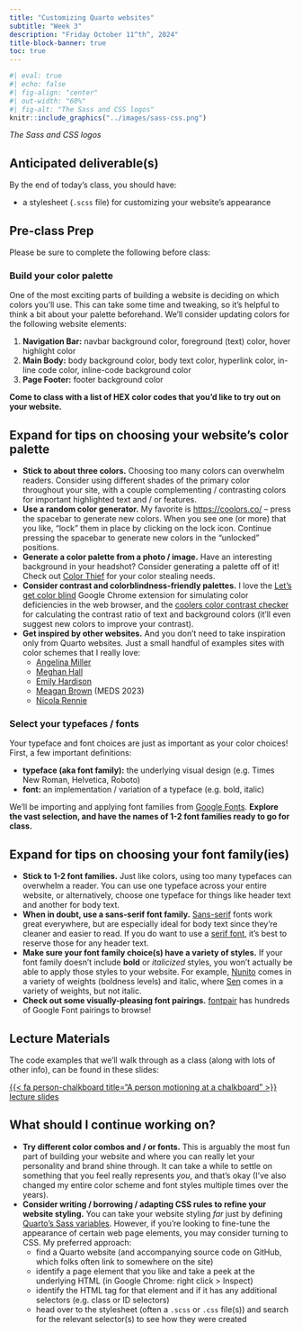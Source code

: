 ```yaml
---
title: "Customizing Quarto websites"
subtitle: "Week 3"
description: "Friday October 11^th^, 2024"
title-block-banner: true
toc: true
---
```


::: {.center-text}
```r
#| eval: true
#| echo: false
#| fig-align: "center"
#| out-width: "60%"
#| fig-alt: "The Sass and CSS logos"
knitr::include_graphics("../images/sass-css.png")
```

::: {.center-text .body-text-s .gray-text}
*The Sass and CSS logos*
:::
:::

## Anticipated deliverable(s)

By the end of today's class, you should have: 

- a stylesheet (`.scss` file) for customizing your website's appearance

## Pre-class Prep

Please be sure to complete the following before class:

### Build your color palette

One of the most exciting parts of building a website is deciding on which colors you'll use. This can take some time and tweaking, so it's helpful to think a bit about your palette beforehand. We'll consider updating colors for the following website elements: 

1. **Navigation Bar:** navbar background color, foreground (text) color, hover highlight color
2. **Main Body:** body background color, body text color, hyperlink color, in-line code color, inline-code background color
3. **Page Footer:** footer background color

[**Come to class with a list of HEX color codes that you'd like to try out on your website.**]{.teal-text}

::: {.callout-tip collapse=true icon=false}
## Expand for tips on choosing your website's color palette
- **Stick to about three colors.** Choosing too many colors can overwhelm readers. Consider using different shades of the primary color throughout your site, with a couple complementing / contrasting colors for important highlighted text and / or features.
- **Use a random color generator.** My favorite is <https://coolors.co/> -- press the spacebar to generate new colors. When you see one (or more) that you like, "lock" them in place by clicking on the lock icon. Continue pressing the spacebar to generate new colors in the "unlocked" positions.
- **Generate a color palette from a photo / image.** Have an interesting background in your headshot? Consider generating a palette off of it! Check out [Color Thief](https://lokeshdhakar.com/projects/color-thief/) for your color stealing needs.
- **Consider contrast and colorblindness-friendly palettes.** I love the [Let's get color blind](https://chromewebstore.google.com/detail/lets-get-color-blind/bkdgdianpkfahpkmphgehigalpighjck?pli=1) Google Chrome extension for simulating color deficiencies in the web browser, and the [coolers color contrast checker](https://coolors.co/contrast-checker/112a46-acc8e5) for calculating the contrast ratio of text and background colors (it'll even suggest new colors to improve your contrast).
- **Get inspired by other websites.** And you don't need to take inspiration only from Quarto websites. Just a small handful of examples sites with color schemes that I really love:
  - [Angelina Miller](https://angeliamiller.github.io/)
  - [Meghan Hall](https://meghan.rbind.io/)
  - [Emily Hardison](https://meghan.rbind.io/)
  - [Meagan Brown](https://meaganbrown.github.io/) (MEDS 2023)
  - [Nicola Rennie](https://nrennie.rbind.io/) 
:::

### Select your typefaces / fonts

Your typeface and font choices are just as important as your color choices! First, a few important definitions:

- **typeface (aka font family):** the underlying visual design (e.g. Times New Roman, Helvetica, Roboto)
- **font:** an implementation / variation of a typeface (e.g. bold, italic)

We'll be importing and applying font families from [Google Fonts](https://fonts.google.com/). [**Explore the vast selection, and have the names of 1-2 font families ready to go for class.**]{.teal-text} 

::: {.callout-tip collapse=true icon=false}
## Expand for tips on choosing your font family(ies)
- **Stick to 1-2 font families.** Just like colors, using too many typefaces can overwhelm a reader. You can use one typeface across your entire website, or alternatively, choose one typeface for things like header text and another for body text.
- **When in doubt, use a sans-serif font family.** [Sans-serif](https://fonts.google.com/knowledge/glossary/sans_serif) fonts work great everywhere, but are especially ideal for body text since they're cleaner and easier to read. If you do want to use a [serif font](https://fonts.google.com/knowledge/glossary/serif), it's best to reserve those for any header text.
- **Make sure your font family choice(s) have a variety of styles.** If your font family doesn't include **bold** or *italicized* styles, you won't actually be able to apply those styles to your website. For example, [Nunito](https://fonts.google.com/specimen/Nunito?query=nunito) comes in a variety of weights (boldness levels) and italic, where [Sen](https://fonts.google.com/specimen/Sen?query=sen) comes in a variety of weights, but not italic.
- **Check out some visually-pleasing font pairings.** [fontpair](https://www.fontpair.co/all) has hundreds of Google Font pairings to browse!
:::

## Lecture Materials

The code examples that we'll walk through as a class (along with lots of other info), can be found in these slides: 

::: {.center-text}
[{{< fa person-chalkboard title="A person motioning at a chalkboard" >}} lecture slides](https://ucsb-meds.github.io/customizing-quarto-websites/#/title-slide){.btn role="button" target="_blank"} 
:::

## What should I continue working on?

- **Try different color combos and / or fonts.** This is arguably the most fun part of building your website and where you can really let your personality and brand shine through. It can take a while to settle on something that you feel really represents *you*, and that's okay (I've also changed my entire color scheme and font styles multiple times over the years). 
- **Consider writing / borrowing / adapting CSS rules to refine your website styling.** You can take your website styling *far* just by defining [Quarto's Sass variables](https://quarto.org/docs/output-formats/html-themes.html#sass-variables). However, if you're looking to fine-tune the appearance of certain web page elements, you may consider turning to CSS. My preferred approach: 
  - find a Quarto website (and accompanying source code on GitHub, which folks often link to somewhere on the site)
  - identify a page element that you like and take a peek at the underlying HTML (in Google Chrome: right click > Inspect)
  - identify the HTML tag for that element and if it has any additional selectors (e.g. class or ID selectors)
  - head over to the stylesheet (often a `.scss` or `.css` file(s)) and search for the relevant selector(s) to see how they were created